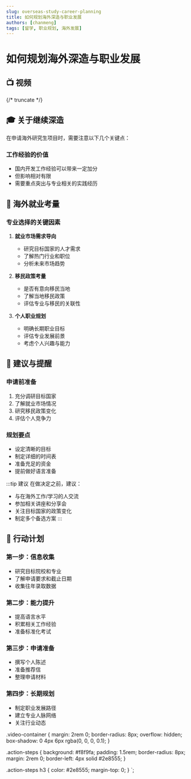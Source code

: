 ```yaml
---
slug: overseas-study-career-planning
title: 如何规划海外深造与职业发展
authors: [chanmeng]
tags: [留学, 职业规划, 海外发展]
---
```



# 如何规划海外深造与职业发展

## 📺 视频

<div className="video-container">
  <ReactPlayer
    url="https://www.youtube.com/embed/6DI5gm3XkuE"
    controls={true}
    width="100%"
    height="100%"
    style={{ aspectRatio: '16/9' }}
  />
</div>

{/* truncate */}

## 🎓 关于继续深造

在申请海外研究生项目时，需要注意以下几个关键点：

### 工作经验的价值
- 国内开发工作经验可以带来一定加分
- 但影响相对有限
- 需要重点突出与专业相关的实践经历

## 💼 海外就业考量

### 专业选择的关键因素

1. **就业市场需求导向**
   - 研究目标国家的人才需求
   - 了解热门行业和职位
   - 分析未来市场趋势

2. **移民政策考量**
   - 是否有意向移民当地
   - 了解当地移民政策
   - 评估专业与移民的关联性

3. **个人职业规划**
   - 明确长期职业目标
   - 评估专业发展前景
   - 考虑个人兴趣与能力

## 🌟 建议与提醒

### 申请前准备
1. 充分调研目标国家
2. 了解就业市场情况
3. 研究移民政策变化
4. 评估个人竞争力

### 规划要点
- 设定清晰的目标
- 制定详细的时间表
- 准备充足的资金
- 提前做好语言准备

:::tip 建议
在做决定之前，建议：
- 与在海外工作/学习的人交流
- 参加相关讲座和分享会
- 关注目标国家的政策变化
- 制定多个备选方案
:::

## 🎯 行动计划

<div className="action-steps">

### 第一步：信息收集
- 研究目标院校和专业
- 了解申请要求和截止日期
- 收集往年录取数据

### 第二步：能力提升
- 提高语言水平
- 积累相关工作经验
- 准备标准化考试

### 第三步：申请准备
- 撰写个人陈述
- 准备推荐信
- 整理申请材料

### 第四步：长期规划
- 制定职业发展路径
- 建立专业人脉网络
- 关注行业动态

</div>


.video-container {
  margin: 2rem 0;
  border-radius: 8px;
  overflow: hidden;
  box-shadow: 0 4px 6px rgba(0, 0, 0, 0.1);
}

.action-steps {
  background: #f8f9fa;
  padding: 1.5rem;
  border-radius: 8px;
  margin: 2rem 0;
  border-left: 4px solid #2e8555;
}

.action-steps h3 {
  color: #2e8555;
  margin-top: 0;
}
`; 